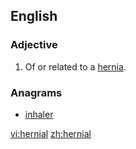 ==English==

===Adjective===
{{en-adj|-}}
# Of or related to a [[hernia]].

===Anagrams===
* [[inhaler#English|inhaler]]

[[vi:hernial]]
[[zh:hernial]]